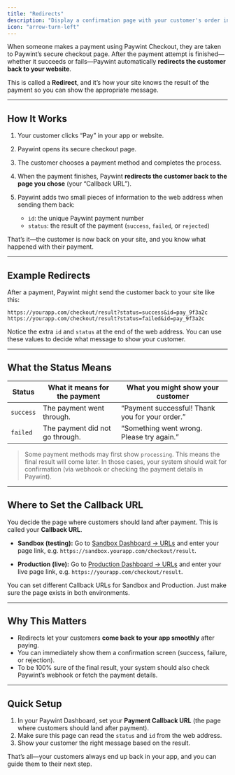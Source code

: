 ```yaml
---
title: "Redirects"
description: "Display a confirmation page with your customer's order information."
icon: "arrow-turn-left"
---
```


When someone makes a payment using Paywint Checkout, they are taken to Paywint’s secure checkout page.
After the payment attempt is finished—whether it succeeds or fails—Paywint automatically **redirects the customer back to your website**.

This is called a **Redirect**, and it’s how your site knows the result of the payment so you can show the appropriate message.

---

## How It Works

1. Your customer clicks “Pay” in your app or website.  
2. Paywint opens its secure checkout page.  
3. The customer chooses a payment method and completes the process.  
4. When the payment finishes, Paywint **redirects the customer back to the page you chose** (your “Callback URL”).  
5. Paywint adds two small pieces of information to the web address when sending them back:  

   * `id`: the unique Paywint payment number  
   * `status`: the result of the payment (`success`, `failed`, or `rejected`)  

That’s it—the customer is now back on your site, and you know what happened with their payment.

---

## Example Redirects

After a payment, Paywint might send the customer back to your site like this:

```text
https://yourapp.com/checkout/result?status=success&id=pay_9f3a2c
https://yourapp.com/checkout/result?status=failed&id=pay_9f3a2c
````

Notice the extra `id` and `status` at the end of the web address. You can use these values to decide what message to show your customer.

---

## What the Status Means

| Status     | What it means for the payment              | What you might show your customer                    |
| ---------- | ------------------------------------------ | ---------------------------------------------------- |
| `success`  | The payment went through.                  | “Payment successful! Thank you for your order.”      |
| `failed`   | The payment did not go through.            | “Something went wrong. Please try again.”            |

> Some payment methods may first show `processing`. This means the final result will come later. In those cases, your system should wait for confirmation (via webhook or checking the payment details in Paywint).

---

## Where to Set the Callback URL

You decide the page where customers should land after payment. This is called your **Callback URL**.

* **Sandbox (testing):**
  Go to [Sandbox Dashboard → URLs](https://sandbox.app.paywint.com/app/developer-panel/urls) and enter your page link,
  e.g. `https://sandbox.yourapp.com/checkout/result`.

* **Production (live):**
  Go to [Production Dashboard → URLs](https://app.paywint.com/app/developer-panel/urls) and enter your live page link,
  e.g. `https://yourapp.com/checkout/result`.

You can set different Callback URLs for Sandbox and Production. Just make sure the page exists in both environments.

---

## Why This Matters

* Redirects let your customers **come back to your app smoothly** after paying.
* You can immediately show them a confirmation screen (success, failure, or rejection).
* To be 100% sure of the final result, your system should also check Paywint’s webhook or fetch the payment details.

---

## Quick Setup

1. In your Paywint Dashboard, set your **Payment Callback URL** (the page where customers should land after payment).
2. Make sure this page can read the `status` and `id` from the web address.
3. Show your customer the right message based on the result.

That’s all—your customers always end up back in your app, and you can guide them to their next step.
